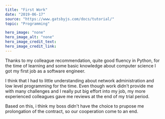 ---
title: "First Work"
date: "2019-06-17"
source: "https://www.gatsbyjs.com/docs/tutorial/"
topic: "Programming"

hero_image: "none"
hero_image_alt: "none"
hero_image_credit_text: 
hero_image_credit_link: 
---

Thanks to my colleague recommendation, quite good fluency
in Python, for the time of learning and some basic knowledge 
about computer science I got my first job as a software engineer.

I think that I had to little understanding about network administration
and low level programming for the time. Even though work didn't provide me
with many challenges and I really put big effort into my job, 
my more experienced colleagues gave me reviews at the end of my trial period.

Based on this, i think my boss didn't have the choice to prupose me
prolongation of the contract, so our cooperation come to an end.